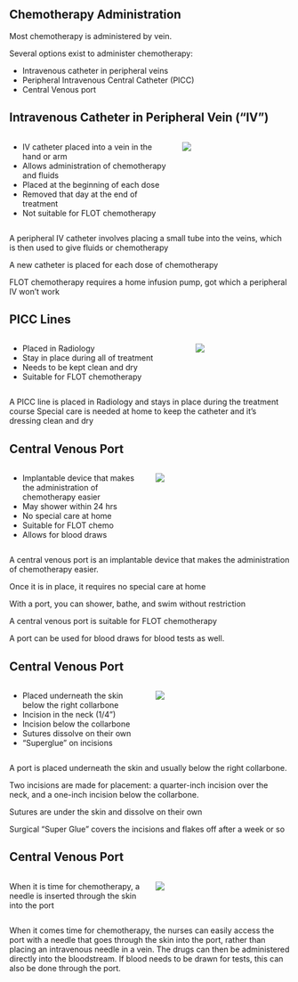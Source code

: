 ## Chemotherapy Administration

Most chemotherapy is administered by vein.

Several options exist to administer chemotherapy:

-   Intravenous catheter in peripheral veins
-   Peripheral Intravenous Central Catheter (PICC)
-   Central Venous port

## Intravenous Catheter in Peripheral Vein ("IV")

:::::: columns
::: {.column width="60%"}
-   IV catheter placed into a vein in the hand or arm
-   Allows administration of chemotherapy and fluids
-   Placed at the beginning of each dose
-   Removed that day at the end of treatment
-   Not suitable for FLOT chemotherapy
:::

:::: {.column width="40%"}
::: {.content-visible unless-format="docx"}
![](https://deidt7p41jzcy.cloudfront.net/peripheral-venous-catheter-427167-7_960_720-pixabay.jpg)
:::
::::
::::::

::: {.content-hidden unless-format="docx"}
A peripheral IV catheter involves placing a small tube into the veins, which is then used to give fluids or chemotherapy

A new catheter is placed for each dose of chemotherapy

FLOT chemotherapy requires a home infusion pump, got which a peripheral IV won't work
:::

## PICC Lines

:::::: columns
::: {.column width="65%"}
-   Placed in Radiology
-   Stay in place during all of treatment
-   Needs to be kept clean and dry
-   Suitable for FLOT chemotherapy
:::

:::: {.column width="35%"}
::: {.content-visible unless-format="docx"}
![](https://deidt7p41jzcy.cloudfront.net/comm_picc.jpeg)
:::
::::
::::::

::: {.content-hidden unless-format="docx"}
A PICC line is placed in Radiology and stays in place during the treatment course Special care is needed at home to keep the catheter and it's dressing clean and dry
:::

## Central Venous Port

:::::: columns
::: {.column width="50%"}
-   Implantable device that makes the administration of chemotherapy easier
-   May shower within 24 hrs
-   No special care at home
-   Suitable for FLOT chemo
-   Allows for blood draws
:::

:::: {.column width="50%"}
::: {.content-visible unless-format="docx"}
![](https://deidt7p41jzcy.cloudfront.net/cv_port.png)
:::
::::
::::::

::: {.content-hidden unless-format="docx"}
A central venous port is an implantable device that makes the administration of chemotherapy easier.

Once it is in place, it requires no special care at home

With a port, you can shower, bathe, and swim without restriction

A central venous port is suitable for FLOT chemotherapy

A port can be used for blood draws for blood tests as well.
:::

## Central Venous Port

:::::: columns
::: {.column width="50%"}
-   Placed underneath the skin below the right collarbone
-   Incision in the neck (1/4")
-   Incision below the collarbone
-   Sutures dissolve on their own
-   "Superglue" on incisions
:::

:::: {.column width="50%"}
::: {.content-visible unless-format="docx"}
![](https://deidt7p41jzcy.cloudfront.net/cv_port_1700.png)
:::
::::
::::::

::: {.content-hidden unless-format="docx"}
A port is placed underneath the skin and usually below the right collarbone.

Two incisions are made for placement: a quarter-inch incision over the neck, and a one-inch incision below the collarbone.

Sutures are under the skin and dissolve on their own

Surgical "Super Glue" covers the incisions and flakes off after a week or so
:::

## Central Venous Port

:::::: columns
::: {.column width="50%"}
When it is time for chemotherapy, a needle is inserted through the skin into the port
:::

:::: {.column width="50%"}
::: {.content-visible unless-format="docx"}
![](https://deidt7p41jzcy.cloudfront.net/cv_port_detail_1700.png)
:::
::::
::::::

::: {.content-hidden unless-format="docx"}
When it comes time for chemotherapy, the nurses can easily access the port with a needle that goes through the skin into the port, rather than placing an intravenous needle in a vein. The drugs can then be administered directly into the bloodstream. If blood needs to be drawn for tests, this can also be done through the port.
:::
